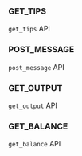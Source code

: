 ### GET_TIPS

`get_tips` API

### POST_MESSAGE

`post_message` API

### GET_OUTPUT

`get_output` API

### GET_BALANCE

`get_balance` API
